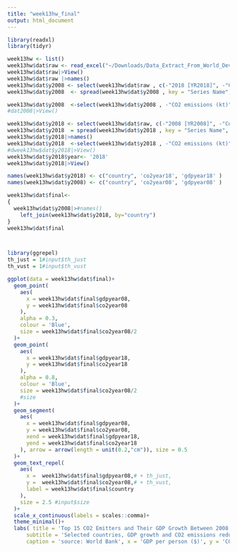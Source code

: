 ```yaml
---
title: "week13hw_final"
output: html_document
---
```

```R
library(readxl)
library(tidyr)

week13hw <- list()
week13hw$dat$raw <- read_excel("~/Downloads/Data_Extract_From_World_Development_Indicators-6.xlsx")
week13hw$dat$raw|>View()
week13hw$dat$raw |>names()
week13hw$dat$y2008 <- select(week13hw$dat$raw , c(-"2018 [YR2018]", -"Country Code", -"Series Code"))
week13hw$dat$y2008  <- spread(week13hw$dat$y2008 , key = "Series Name", value = "2008 [YR2008]")

week13hw$dat$y2008  <-select(week13hw$dat$y2008 , -"CO2 emissions (kt)")
#dat2008|>View()

week13hw$dat$y2018 <- select(week13hw$dat$raw, c(-"2008 [YR2008]", -"Country Code", -"Series Code"))
week13hw$dat$y2018  = spread(week13hw$dat$y2018 , key = "Series Name", value = "2018 [YR2018]")
week13hw$dat$y2018|>names()
week13hw$dat$y2018  <-select(week13hw$dat$y2018 , -"CO2 emissions (kt)")
#dweek13hw$dat$y2018|>View()
week13hw$dat$y2018$year<- '2018'
week13hw$dat$y2018|>View()

names(week13hw$dat$y2018) <- c("country", 'co2year18', 'gdpyear18' )
names(week13hw$dat$y2008) <- c("country", 'co2year08', 'gdpyear08' )

week13hw$dat$final<-
{
  week13hw$dat$y2008|>#names()
    left_join(week13hw$dat$y2018, by="country")
}
week13hw$dat$final



library(ggrepel)
th_just = 1#input$th_just
th_vust = 1#input$th_vust

ggplot(data = week13hw$dat$final)+
  geom_point(
    aes(
      x = week13hw$dat$final$gdpyear08,
      y = week13hw$dat$final$co2year08
    ),
    alpha = 0.3,
    colour = 'Blue',
    size = week13hw$dat$final$co2year08/2
  )+
  geom_point(
    aes(
      x = week13hw$dat$final$gdpyear18,
      y = week13hw$dat$final$co2year18
    ),
    alpha = 0.8,
    colour = 'Blue',
    size = week13hw$dat$final$co2year08/2
    #size
  )+
  geom_segment(
    aes(
      x = week13hw$dat$final$gdpyear08,
      y = week13hw$dat$final$co2year08,
      xend = week13hw$dat$final$gdpyear18, 
      yend = week13hw$dat$final$co2year18
    ), arrow = arrow(length = unit(0.2,"cm")), size = 0.5 
  )+
  geom_text_repel(
    aes(
      x =  week13hw$dat$final$gdpyear08,# + th_just,
      y =  week13hw$dat$final$co2year08,# + th_vust,
      label = week13hw$dat$final$country
    ),
    size = 2.5 #input$size
  )+
  scale_x_continuous(labels = scales::comma)+
  theme_minimal()+
  labs( title = 'Top 15 CO2 Emitters and Their GDP Growth Between 2008 and 2018 ',
      subtitle = 'Selected countries, GDP growth and CO2 emissions reductions',
      caption = 'source: World Bank', x = 'GDP per person ($)', y = 'CO2 emissions per person  (metric tons)')


 
```